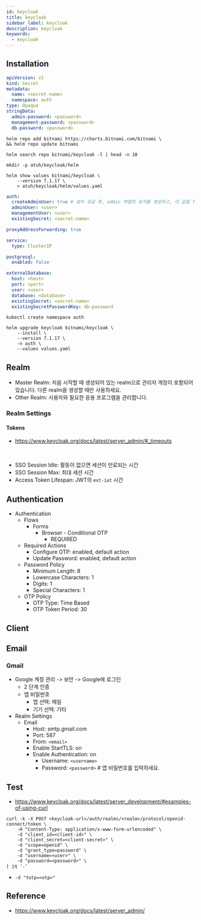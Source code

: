 ```yaml
---
id: keycloak
title: keycloak
sidebar_label: keycloak
description: keycloak
keywords:
  - keycloak
---
```


## Installation

```yaml
apiVersion: v1
kind: Secret
metadata:
  name: <secret-name>
  namespace: auth
type: Opaque
stringData:
  admin-password: <password>
  management-password: <password>
  db-password: <password>
```

```shell
helm repo add bitnami https://charts.bitnami.com/bitnami \
&& helm repo update bitnami
```

```shell
helm search repo bitnami/keycloak -l | head -n 10
```

```shell
mkdir -p atuh/keycloak/helm
```

```shell
helm show values bitnami/keycloak \
    --version 7.1.17 \
    > atuh/keycloak/helm/values.yaml
```

```yaml title="atuh/keycloak/helm/values.yaml"
auth:
  createAdminUser: true # 설치 성공 후, admin 역할의 유저를 생성하고, 이 값을 false로 해주세요.
  adminUser: <user>
  managementUser: <user>
  existingSecret: <secret-name>

proxyAddressForwarding: true

service:
  type: ClusterIP

postgresql:
  enabled: false

externalDatabase:
  host: <host>
  port: <port>
  user: <user>
  database: <database>
  existingSecret: <secret-name>
  existingSecretPasswordKey: db-password
```

```shell
kubectl create namespace auth
```

```shell
helm upgrade keycloak bitnami/keycloak \
    --install \
    --version 7.1.17 \
    -n auth \
    --values values.yaml
```

## Realm

- Master Realm: 처음 시작할 때 생성되어 있는 realm으로 관리자 계정이 포함되어 있습니다. 다른 realm을 생성할 때만 사용하세요.
- Other Realm: 사용자와 필요한 응용 프로그램을 관리합니다.

### Realm Settings

#### Tokens

- https://www.keycloak.org/docs/latest/server_admin/#_timeouts

<br />

- SSO Session Idle: 활동이 없으면 세션이 만료되는 시간
- SSO Session Max: 최대 세션 시간
- Access Token Lifespan: JWT의 `ext-iat` 시간

## Authentication

- Authentication
  - Flows
    - Forms
      - Browser - Conditional OTP
        - REQUIRED
  - Required Actions
    - Configure OTP: enabled, default action
    - Update Password: enabled, default action
  - Password Policy
    - Minimum Length: 8
    - Lowercase Characters: 1
    - Digits: 1
    - Special Characters: 1
  - OTP Policy
    - OTP Type: Time Based
    - OTP Token Period: 30

## Client

## Email

### Gmail

- Google 계정 관리 -\> 보안 -\> Google에 로그인
  - 2 단계 인증
  - 앱 비밀번호
    - 앱 선택: 메일
    - 기기 선택: 기타
- Realm Settings
  - Email
    - Host: smtp.gmail.com
    - Port: 587
    - From: `<email>`
    - Enable StartTLS: on
    - Enable Authentication: on
      - Username: `<username>`
      - Password: `<password>` # 앱 비밀번호를 입력하세요.

## Test

- https://www.keycloak.org/docs/latest/server_development/#examples-of-using-curl

```shell
curl -k -X POST <keycloak-url>/auth/realms/<realm>/protocol/openid-connect/token \
    -H "Content-Type: application/x-www-form-urlencoded" \
    -d "client_id=<client-id>" \
    -d "client_secret=<client-secret>" \
    -d "scope=openid" \
    -d "grant_type=password" \
    -d "username=<user>" \
    -d "password=<password>" \
| jq '.'
```

- `-d "totp=<otp>"`

## Reference

- https://www.keycloak.org/docs/latest/server_admin/
